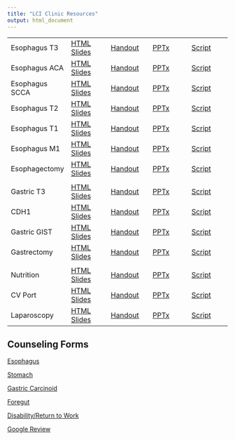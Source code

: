 ```yaml
---
title: "LCI Clinic Resources"
output: html_document
---
```


|  |  |  |  |  |
|----|----|----|----|----|
| Esophagus T3 | [HTML Slides](lci_esot3.htm) | [Handout](lci_esot3.pdf) | [PPTx](lci_esot3.pptx) | [Script](lci_esot3.docx) |
| Esophagus ACA | [HTML Slides](lci_esot3_aca.htm) | [Handout](lci_esot3_aca.pdf) | [PPTx](lci_esot3_aca.pptx) | [Script](lci_esot3_aca.docx) |
| Esophagus SCCA | [HTML Slides](lci_eso_scca.htm) | [Handout](lci_eso_scca.pdf) | [PPTx](lci_eso_scca.pptx) | [Script](lci_eso_scca.docx) |
| Esophagus T2 | [HTML Slides](lci_esot2.htm) | [Handout](lci_esot2.pdf) | [PPTx](lci_esot2.pptx) | [Script](lci_esot2.docx) |
| Esophagus T1 | [HTML Slides](lci_esot1.htm) | [Handout](lci_esot1.pdf) | [PPTx](lci_esot1.pptx) | [Script](lci_esot1.docx) |
| Esophagus M1 | [HTML Slides](lci_esom1.htm) | [Handout](lci_esom1.pdf) | [PPTx](lci_esom1.pptx) | [Script](lci_esom1.docx) |
| Esophagectomy | [HTML Slides](lci_esophagectomy.htm) | [Handout](lci_esophagectomy.pdf) | [PPTx](lci_esophagectomy.pptx) | [Script](lci_esophagectomy.docx) |
|  |  |  |  |  |
| Gastric T3 | [HTML Slides](lci_gastrict3.htm) | [Handout](lci_gastrict3.pdf) | [PPTx](lci_gastrict3.pptx) | [Script](lci_gastrict3.docx) |
| CDH1 | [HTML Slides](lci_cdh1.htm) | [Handout](lci_cdh1.pdf) | [PPTx](lci_cdh1.pptx) | [Script](lci_cdh1.docx) |
| Gastric GIST | [HTML Slides](lci_gist.htm) | [Handout](lci_gist.pdf) | [PPTx](lci_gist.pptx) | [Script](lci_gist.docx) |
| Gastrectomy | [HTML Slides](lci_gastrectomy.htm) | [Handout](lci_gastrectomy.pdf) | [PPTx](lci_gastrectomy.pptx) | [Script](lci_gastrectomy.docx) |
|  |  |  |  |  |
| Nutrition | [HTML Slides](lci_nutrition.htm) | [Handout](lci_nutrition.pdf) | [PPTx](lci_nutrition.pptx) | [Script](lci_nutrition.docx) |
| CV Port | [HTML Slides](lci_cvport.htm) | [Handout](lci_cvport.pdf) | [PPTx](lci_cvport.pptx) | [Script](lci_cvport.docx) |
| Laparoscopy | [HTML Slides](lci_laparoscopy.htm) | [Handout](lci_laparoscopy.pdf) | [PPTx](lci_laparoscopy.pptx) | [Script](lci_laparoscopy.docx) |

## Counseling Forms

[Esophagus](4_EsophagusCounsel2.pdf)

[Stomach](7_StomachCounsel3.pdf)

[Gastric Carcinoid](7_Stomach_Counsel_Carcinoid.pdf)

[Foregut](9_ForegutCounsel2.pdf)

[Disability/Return to Work](DisabilityForm.pdf)

[Google Review](GoogleReview.pdf)

